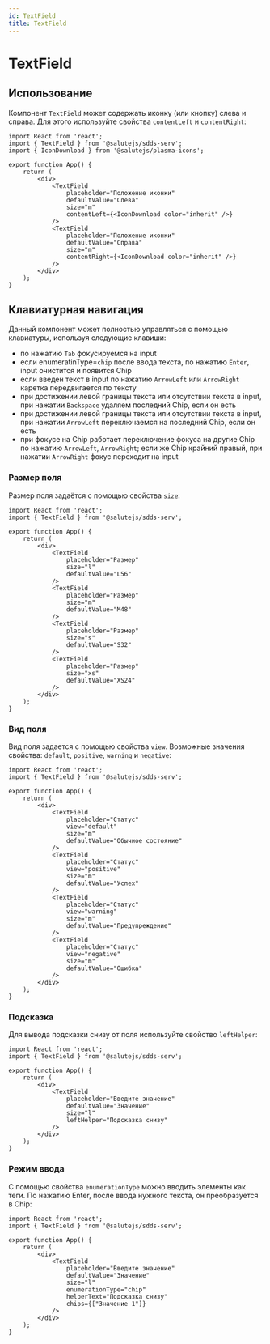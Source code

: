 ```yaml
---
id: TextField
title: TextField
---
```



# TextField
<Description name="TextField" />
<PropsTable name="TextField" exclude={['css']} />

## Использование
Компонент `TextField` может содержать иконку (или кнопку) слева и справа.
Для этого используйте свойства `contentLeft` и `contentRight`:

```tsx live
import React from 'react';
import { TextField } from '@salutejs/sdds-serv';
import { IconDownload } from '@salutejs/plasma-icons';

export function App() {
    return (
        <div>
            <TextField
                placeholder="Положение иконки"
                defaultValue="Слева"
                size="m"
                contentLeft={<IconDownload color="inherit" />}
            />
            <TextField
                placeholder="Положение иконки"
                defaultValue="Справа"
                size="m"
                contentRight={<IconDownload color="inherit" />}
            />
        </div>
    );
}
```

## Клавиатурная навигация

Данный компонент может полностью управляться с помощью клавиатуры, используя следующие клавиши:
-  по нажатию `Tab` фокусируемся на input
-  если enumeratinType=`chip` после ввода текста, по нажатию `Enter`, input очистится и появится Chip
-  если введен текст в input по нажатию `ArrowLeft` или `ArrowRight` каретка передвигается по тексту
-  при достижении левой границы текста или отсутствии текста в input, при нажатии `Backspace` удаляем последний Chip, если он есть
-  при достижении левой границы текста или отсутствии текста в input, при нажатии `ArrowLeft` переключаемся на последний Chip, если он есть
-  при фокусе на Chip работает переключение фокуса на другие Chip по нажатию `ArrowLeft`, `ArrowRight`; если же Chip крайний правый, при нажатии `ArrowRight` фокус переходит на input

### Размер поля
Размер поля задаётся с помощью свойства `size`:

```tsx live
import React from 'react';
import { TextField } from '@salutejs/sdds-serv';

export function App() {
    return (
        <div>
            <TextField
                placeholder="Размер"
                size="l"
                defaultValue="L56"
            />
            <TextField
                placeholder="Размер"
                size="m"
                defaultValue="M48"
            />
            <TextField
                placeholder="Размер"
                size="s"
                defaultValue="S32"
            />
            <TextField
                placeholder="Размер"
                size="xs"
                defaultValue="XS24"
            />
        </div>
    );
}
```

### Вид поля
Вид поля задается с помощью свойства `view`.
Возможные значения свойства: `default`, `positive`, `warning` и `negative`:

```tsx live
import React from 'react';
import { TextField } from '@salutejs/sdds-serv';

export function App() {
    return (
        <div>
            <TextField
                placeholder="Статус"
                view="default"
                size="m"
                defaultValue="Обычное состояние"
            />
            <TextField
                placeholder="Статус"
                view="positive"
                size="m"
                defaultValue="Успех"
            />
            <TextField
                placeholder="Статус"
                view="warning"
                size="m"
                defaultValue="Предупреждение"
            />
            <TextField
                placeholder="Статус"
                view="negative"
                size="m"
                defaultValue="Ошибка"
            />
        </div>
    );
}
```

### Подсказка
Для вывода подсказки снизу от поля используйте свойство `leftHelper`:

```tsx live
import React from 'react';
import { TextField } from '@salutejs/sdds-serv';

export function App() {
    return (
        <div>
            <TextField
                placeholder="Введите значение"
                defaultValue="Значение"
                size="l"
                leftHelper="Подсказка снизу"
            />
        </div>
    );
}
```

### Режим ввода
С помощью свойства `enumerationType` можно вводить элементы как теги.
По нажатию Enter, после ввода нужного текста, он преобразуется в Chip:

```tsx live
import React from 'react';
import { TextField } from '@salutejs/sdds-serv';

export function App() {
    return (
        <div>
            <TextField
                placeholder="Введите значение"
                defaultValue="Значение"
                size="l"
                enumerationType="chip"
                helperText="Подсказка снизу"
                chips={["Значение 1"]}
            />
        </div>
    );
}
```
